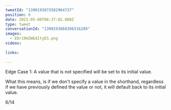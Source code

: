 ```yaml
---
tweetId: "1390193873582964737"
position: 6
date: 2021-05-06T06:37:02.000Z
type: tweet
conversationId: "1390193868386316289"
images:
  - E0r19HZWEAItyES.png
videos:
  
links:
  
---
```

Edge Case 1: A value that is not specified will be set to its initial value.

What this means, is if we don't specify a value in the shorthand, regardless if we have previously defined the value or not, it will default back to its initial value.

6/14 
